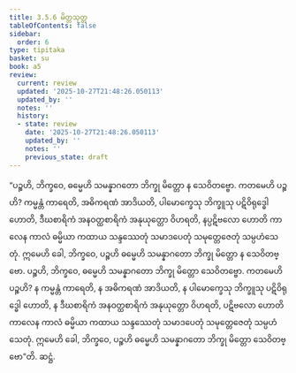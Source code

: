 ```yaml
---
title: 3.5.6 မိတ္တသုတ္တ
tableOfContents: false
sidebar:
  order: 6
type: tipitaka
basket: su
book: a5
review:
  current: review
  updated: '2025-10-27T21:48:26.050113'
  updated_by: ''
  notes: ''
  history:
  - state: review
    date: '2025-10-27T21:48:26.050113'
    updated_by: ''
    notes: ''
    previous_state: draft
---
```



<ReviewStatus review={frontmatter.review} showDetails={true} />

<HypothesisAnnotation frontmatter={frontmatter} />

<DynamicBreadcrumb />

<Division number="146" book="a5" e="ch" v="16" p="151">

<Paragraph number="851" book="a5">
“ပဉ္စဟိ, ဘိက္ခဝေ, ဓမ္မေဟိ သမန္နာဂတော ဘိက္ခု မိတ္တော န သေဝိတဗ္ဗော. ကတမေဟိ ပဉ္စဟိ? ကမ္မန္တံ ကာရေတိ, အဓိကရဏံ အာဒိယတိ, ပါမောက္ခေသု ဘိက္ခူသု ပဋိဝိရုဒ္ဓေါ ဟောတိ, ဒီဃစာရိကံ အနဝတ္ထစာရိကံ အနုယုတ္တော ဝိဟရတိ, နပ္ပဋိဗလော ဟောတိ ကာလေန ကာလံ ဓမ္မိယာ ကထာယ သန္ဒဿေတုံ သမာဒပေတုံ သမုတ္တေဇေတုံ သမ္ပဟံသေတုံ. ဣမေဟိ ခေါ, ဘိက္ခဝေ, ပဉ္စဟိ ဓမ္မေဟိ သမန္နာဂတော ဘိက္ခု မိတ္တော န သေဝိတဗ္ဗော.
</Paragraph>

<Paragraph number="852" book="a5">
ပဉ္စဟိ, ဘိက္ခဝေ, ဓမ္မေဟိ သမန္နာဂတော ဘိက္ခု မိတ္တော သေဝိတဗ္ဗော. ကတမေဟိ ပဉ္စဟိ? န ကမ္မန္တံ ကာရေတိ, န အဓိကရဏံ အာဒိယတိ, န ပါမောက္ခေသု ဘိက္ခူသု ပဋိဝိရုဒ္ဓေါ ဟောတိ, န ဒီဃစာရိကံ အနဝတ္ထစာရိကံ အနုယုတ္တော ဝိဟရတိ, ပဋိဗလော ဟောတိ ကာလေန ကာလံ ဓမ္မိယာ ကထာယ သန္ဒဿေတုံ သမာဒပေတုံ သမုတ္တေဇေတုံ သမ္ပဟံသေတုံ. ဣမေဟိ ခေါ, ဘိက္ခဝေ, ပဉ္စဟိ ဓမ္မေဟိ သမန္နာဂတော ဘိက္ခု မိတ္တော သေဝိတဗ္ဗော”တိ.

</Paragraph>
</Division>

<Paragraph number="853" type="center" book="a5">
ဆဋ္ဌံ.
</Paragraph>